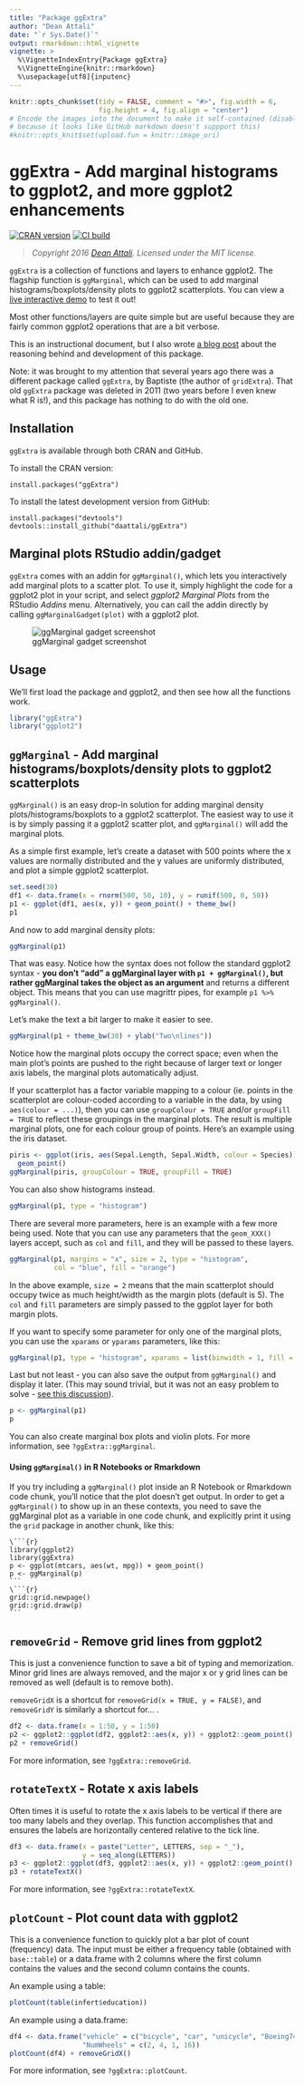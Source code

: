 ```yaml
---
title: "Package ggExtra"
author: "Dean Attali"
date: "`r Sys.Date()`"
output: rmarkdown::html_vignette
vignette: >
  %\VignetteIndexEntry{Package ggExtra}
  %\VignetteEngine{knitr::rmarkdown}
  %\usepackage[utf8]{inputenc}
---   
```

  
```r
knitr::opts_chunk$set(tidy = FALSE, comment = "#>", fig.width = 6,
                      fig.height = 4, fig.align = "center")
# Encode the images into the document to make it self-contained (disabled
# because it looks like GitHub markdown doesn't suppport this)
#knitr::opts_knit$set(upload.fun = knitr::image_uri)
```

# ggExtra - Add marginal histograms to ggplot2, and more ggplot2 enhancements

[![CRAN version](https://www.r-pkg.org/badges/version/ggExtra)](https://cran.r-project.org/package=ggExtra)
[![CI build](https://github.com/daattali/ggExtra/actions/workflows/build.yml/badge.svg)](https://github.com/daattali/ggExtra/actions/workflows/build.yml)

> *Copyright 2016 [Dean Attali](https:/deanattali.com). Licensed under the MIT license.*

`ggExtra` is a collection of functions and layers to enhance ggplot2. The flagship function is `ggMarginal`, which can be used to add marginal histograms/boxplots/density plots to ggplot2 scatterplots. You can view a 
[live interactive demo](https:/daattali.com/shiny/ggExtra-ggMarginal-demo/)
to test it out!

Most other functions/layers are quite simple but are useful because they are fairly common ggplot2 operations that are a bit verbose.

This is an instructional document, but I also wrote [a blog post](https:/deanattali.com/2015/03/29/ggExtra-r-package/) about the reasoning
behind and development of this package.

Note: it was brought to my attention that several years ago there was a different package called `ggExtra`, by Baptiste (the author of `gridExtra`). That old `ggExtra` package was deleted in 2011 (two years before I even knew what R is!), and this package has nothing to do with the old one. 

## Installation

`ggExtra` is available through both CRAN and GitHub.

To install the CRAN version:

```
install.packages("ggExtra")
```

To install the latest development version from GitHub:

```
install.packages("devtools")
devtools::install_github("daattali/ggExtra")
```

## Marginal plots RStudio addin/gadget

`ggExtra` comes with an addin for `ggMarginal()`, which lets you interactively add marginal plots to a scatter plot. To use it, simply highlight the code for a ggplot2 plot in your script, and select *ggplot2 Marginal Plots* from the RStudio *Addins* menu. Alternatively, you can call the addin directly by calling `ggMarginalGadget(plot)` with a ggplot2 plot.

![ggMarginal gadget screenshot](../inst/img/ggmarginal-gadget.png)

## Usage

We'll first load the package and ggplot2, and then see how all the functions work.

```r
library("ggExtra")
library("ggplot2")
```

## `ggMarginal` - Add marginal histograms/boxplots/density plots to ggplot2 scatterplots

`ggMarginal()` is an easy drop-in solution for adding marginal
density plots/histograms/boxplots to a ggplot2 scatterplot. The easiest way to use it is by simply passing it a ggplot2 scatter plot, and `ggMarginal()` will add the marginal plots.

As a simple first example, let's create a dataset with 500 points where the
x values are normally distributed and the y values are uniformly distributed,
and plot a simple ggplot2 scatterplot.

```r
set.seed(30)
df1 <- data.frame(x = rnorm(500, 50, 10), y = runif(500, 0, 50))
p1 <- ggplot(df1, aes(x, y)) + geom_point() + theme_bw()
p1
```

And now to add marginal density plots:

```r
ggMarginal(p1)
```

That was easy. Notice how the syntax does not follow the standard ggplot2
syntax - **you don't "add" a ggMarginal layer with `p1 + ggMarginal()`, but rather
ggMarginal takes the object as an argument** and returns a different object. This means that you can use magrittr pipes, for example
`p1 %>% ggMarginal()`.

Let's make the text a bit larger to make it easier to see.

```r
ggMarginal(p1 + theme_bw(30) + ylab("Two\nlines"))
```

Notice how the marginal plots occupy the correct space; even when the main
plot's points are pushed to the right because of larger text or longer axis labels,
the marginal plots automatically adjust.

If your scatterplot has a factor variable mapping to a colour (ie. points in the scatterplot are colour-coded according to a variable in the data, by using `aes(colour = ...)`), then you can use `groupColour = TRUE` and/or `groupFill = TRUE` to reflect these groupings in the marginal plots. The result is multiple marginal plots, one for each colour group of points. Here's an example using the iris dataset.

```r
piris <- ggplot(iris, aes(Sepal.Length, Sepal.Width, colour = Species)) +
  geom_point()
ggMarginal(piris, groupColour = TRUE, groupFill = TRUE)
```

You can also show histograms instead.

```r
ggMarginal(p1, type = "histogram")
```

There are several more parameters, here is an example with a few more being used. Note that you can use any parameters that the `geom_XXX()` layers accept, such as `col` and `fill`, and they will be passed to these layers.

```r
ggMarginal(p1, margins = "x", size = 2, type = "histogram",
           col = "blue", fill = "orange")
```

In the above example, `size = 2` means that the main scatterplot should occupy twice as much height/width as the margin plots (default is 5). The `col` and `fill` parameters are simply passed to the ggplot layer for both margin plots.

If you want to specify some parameter for only one of the marginal plots, you can use the `xparams` or `yparams` parameters, like this:

```r
ggMarginal(p1, type = "histogram", xparams = list(binwidth = 1, fill = "orange"))
```

Last but not least - you can also save the output from `ggMarginal()` and display
it later. (This may sound trivial, but it was not an easy problem to solve
- [see this discussion](https:/stackoverflow.com/questions/29062766/store-output-from-gridextragrid-arrange-into-an-object)).

```r
p <- ggMarginal(p1)
p
```

You can also create marginal box plots and violin plots. For more information, see `?ggExtra::ggMarginal`.

#### Using `ggMarginal()` in R Notebooks or Rmarkdown

If you try including a `ggMarginal()` plot inside an R Notebook or Rmarkdown code chunk, you'll notice that the plot doesn't get output. In order to get a `ggMarginal()` to show up in an these contexts, you need to save the ggMarginal plot as a variable in one code chunk, and explicitly print it using the `grid` package in another chunk, like this:

````
\```{r}
library(ggplot2)
library(ggExtra)
p <- ggplot(mtcars, aes(wt, mpg)) + geom_point()
p <- ggMarginal(p)
```
\```{r}
grid::grid.newpage()
grid::grid.draw(p)
```
````

## `removeGrid` - Remove grid lines from ggplot2

This is just a convenience function to save a bit of typing and memorization.
Minor grid lines are always removed, and the major x or y grid lines can be
removed as well (default is to remove both).

`removeGridX` is a shortcut for `removeGrid(x = TRUE, y = FALSE)`, and
`removeGridY` is similarly a shortcut for... <leave as exercise for reader>.

```r
df2 <- data.frame(x = 1:50, y = 1:50)
p2 <- ggplot2::ggplot(df2, ggplot2::aes(x, y)) + ggplot2::geom_point()
p2 + removeGrid()
```

For more information, see `?ggExtra::removeGrid`.

## `rotateTextX` - Rotate x axis labels

Often times it is useful to rotate the x axis labels to be vertical if there are
too many labels and they overlap. This function accomplishes that and ensures
the labels are horizontally centered relative to the tick line.

```r
df3 <- data.frame(x = paste("Letter", LETTERS, sep = "_"),
                  y = seq_along(LETTERS))
p3 <- ggplot2::ggplot(df3, ggplot2::aes(x, y)) + ggplot2::geom_point()
p3 + rotateTextX()
```

For more information, see `?ggExtra::rotateTextX`.

## `plotCount` - Plot count data with ggplot2

This is a convenience function to quickly plot a bar plot of count (frequency)
data.  The input must be either a frequency table (obtained with `base::table`)
or a data.frame with 2 columns where the first column contains the values and
the second column contains the counts.

An example using a table:
```r
plotCount(table(infert$education))
```

An example using a data.frame:
```r
df4 <- data.frame("vehicle" = c("bicycle", "car", "unicycle", "Boeing747"),
                  "NumWheels" = c(2, 4, 1, 16))
plotCount(df4) + removeGridX()
```

For more information, see `?ggExtra::plotCount`.
